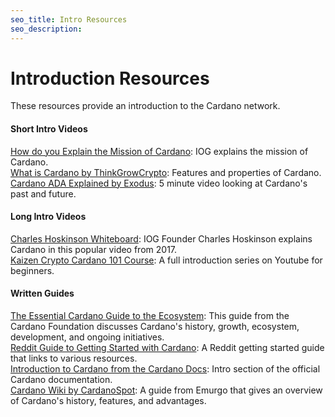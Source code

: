 ```yaml
---
seo_title: Intro Resources
seo_description: 
---
```


# Introduction Resources

These resources provide an introduction to the Cardano network. 

#### Short Intro Videos
[How do you Explain the Mission of Cardano](https://www.youtube.com/watch?v=l_Nv0-PVrnM): IOG explains the mission of Cardano.  
[What is Cardano by ThinkGrowCrypto](https://www.youtube.com/watch?v=BJ6l4oseK_k): Features and properties of Cardano.  
[Cardano ADA Explained by Exodus](https://www.youtube.com/watch?v=5vQ5wePI-Fw): 5 minute video looking at Cardano's past and future.  

#### Long Intro Videos
[Charles Hoskinson Whiteboard](https://www.youtube.com/watch?v=Ja9D0kpksxw): IOG Founder Charles Hoskinson explains Cardano in this popular video from 2017.  
[Kaizen Crypto Cardano 101 Course](https://www.youtube.com/playlist?list=PLrbMFdXZnzoAwfxIVo-SQ_qEBCqbwuU6o): A full introduction series on Youtube for beginners.  

#### Written Guides
[The Essential Cardano Guide to the Ecosystem](https://services.iohk.io/hubfs/EssentialCardano/PDF/Essential%20Cardano%20Guide%20to%20the%20Ecosystem.pdf?hsLang=en): This guide from the Cardano Foundation discusses Cardano's history, growth, ecosystem, development, and ongoing initiatives.  
[Reddit Guide to Getting Started with Cardano](https://www.reddit.com/r/cardano/comments/lnj5ne/getting_started_guide_a_newbies_guide_to_cardano/): A Reddit getting started guide that links to various resources.  
[Introduction to Cardano from the Cardano Docs](https://docs.cardano.org/new-to-cardano/introduction/): Intro section of the official Cardano documentation.  
[Cardano Wiki by CardanoSpot](https://cardanospot.io/wiki): A guide from Emurgo that gives an overview of Cardano's history, features, and advantages.  





